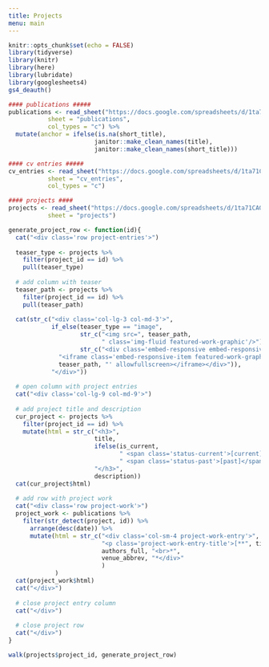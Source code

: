 ```yaml
---
title: Projects
menu: main
---
```


```r
knitr::opts_chunk$set(echo = FALSE)
library(tidyverse)
library(knitr)
library(here)
library(lubridate)
library(googlesheets4)
gs4_deauth()

#### publications #####
publications <- read_sheet("https://docs.google.com/spreadsheets/d/1ta71CAGkcLqm-W1UdVRA_JJSddWV2TsrRZsCnQlmOis/edit?usp=sharing",
           sheet = "publications",
           col_types = "c") %>% 
  mutate(anchor = ifelse(is.na(short_title), 
                        janitor::make_clean_names(title),
                        janitor::make_clean_names(short_title)))

#### cv entries #####
cv_entries <- read_sheet("https://docs.google.com/spreadsheets/d/1ta71CAGkcLqm-W1UdVRA_JJSddWV2TsrRZsCnQlmOis/edit?usp=sharing",
           sheet = "cv_entries",
           col_types = "c")

#### projects ####
projects <- read_sheet("https://docs.google.com/spreadsheets/d/1ta71CAGkcLqm-W1UdVRA_JJSddWV2TsrRZsCnQlmOis/edit?usp=sharing",
           sheet = "projects")

```


```r
generate_project_row <- function(id){
  cat("<div class='row project-entries'>")
  
  teaser_type <- projects %>% 
    filter(project_id == id) %>% 
    pull(teaser_type)
  
  # add column with teaser
  teaser_path <- projects %>% 
    filter(project_id == id) %>% 
    pull(teaser_path)
  
  cat(str_c("<div class='col-lg-3 col-md-3'>",
            if_else(teaser_type == "image",
                    str_c("<img src=", teaser_path,
                          " class='img-fluid featured-work-graphic'/>"),
                    str_c("<div class='embed-responsive embed-responsive-16by9'>",
              "<iframe class='embed-responsive-item featured-work-graphic' src='",
              teaser_path, "' allowfullscreen></iframe></div>")),
            "</div>"))
   
  # open column with project entries
  cat("<div class='col-lg-9 col-md-9'>") 
  
  # add project title and description
  cur_project <- projects %>% 
    filter(project_id == id) %>% 
    mutate(html = str_c("<h3>", 
                        title, 
                        ifelse(is_current, 
                               " <span class='status-current'>[current]</span>",
                               " <span class='status-past'>[past]</span>"),
                        "</h3>", 
                        description))
  cat(cur_project$html)
  
  # add row with project work
  cat("<div class='row project-work'>")
  project_work <- publications %>% 
    filter(str_detect(project, id)) %>% 
      arrange(desc(date)) %>% 
      mutate(html = str_c("<div class='col-sm-4 project-work-entry'>",
                          "<p class='project-work-entry-title'>[**", title, "**](/publications/#", anchor, ")<br>",
                          authors_full, "<br>*", 
                          venue_abbrev, "*</div>" 
                          )
             )
  cat(project_work$html)
  cat("</div>")
  
  # close project entry column
  cat("</div>") 
  
  # close project row
  cat("</div>")
}

walk(projects$project_id, generate_project_row)

```


